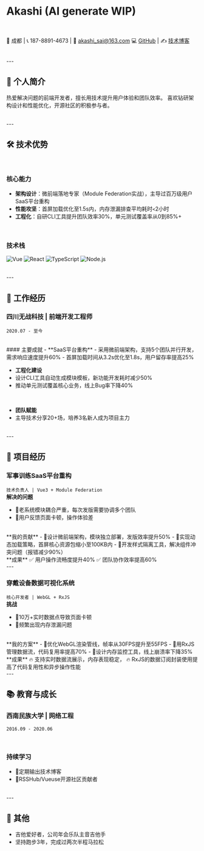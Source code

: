 # Akashi (AI generate WIP)

<br/>

📍 成都 | 📞 187-8891-4673 | 🔗 akashi_sai@163.com
💻 [GitHub](github.com/AkashiGakki) | ✍️ [技术博客](akashi-tech.blog)

<br/>
---
<br/>

## 👋 个人简介
热爱解决问题的前端开发者，擅长用技术提升用户体验和团队效率。
喜欢钻研架构设计和性能优化，开源社区的积极参与者。

<br/>
---
<br/>

## 🛠️ 技术优势

<br/>

### **核心能力**
- **架构设计**：微前端落地专家（Module Federation实战），主导过百万级用户SaaS平台重构
- **性能攻坚**：首屏加载优化至1.5s内，内存泄漏排查平均耗时`<`2小时
- **工程化**：自研CLI工具提升团队效率30%，单元测试覆盖率从0到85%+

<br/>

### **技术栈**
![Vue](https://img.shields.io/badge/Vue3-Expert-green)
![React](https://img.shields.io/badge/React18-Pro-blue)
![TypeScript](https://img.shields.io/badge/TS-Advanced-orange)
![Node.js](https://img.shields.io/badge/Node.js-Intermediate-yellow)

<br/>
---
<br/>

## 💼 工作经历

### **四川无战科技 | 前端开发工程师**
`2020.07 - 至今`

<br/>
#### 主要成就
- **SaaS平台重构**
- 采用微前端架构，支持5个团队并行开发，需求响应速度提升60%
- 首屏加载时间从3.2s优化至1.8s，用户留存率提高25%

<br/>

- **工程化建设**
- 设计CLI工具自动生成模块模板，新功能开发耗时减少50%
- 推动单元测试覆盖核心业务，线上Bug率下降40%

<br/>

- **团队赋能**
- 主导技术分享20+场，培养3名新人成为项目主力

<br/>
---
<br/>

## 🚀 项目经历

### 军事训练SaaS平台重构
`技术负责人 | Vue3 + Module Federation`
<br/>
**解决的问题**
- 🔸老系统模块耦合严重，每次发版需要协调多个团队
- 🔸用户反馈页面卡顿，操作体验差

<br/>
**我的贡献**
- 🔹设计微前端架构，模块独立部署，发版效率提升50%
- 🔹实现动态加载策略，首屏核心资源包缩小至100KB内
- 🔹开发样式隔离工具，解决组件冲突问题（报错减少90%）

<br/>
**成果**
✅ 用户操作流畅度提升40%
✅ 团队协作效率提高60%

<br/>
---
<br/>

### 穿戴设备数据可视化系统
`核心开发者 | WebGL + RxJS`
<br/>
**挑战**
- 🔸10万+实时数据点导致页面卡顿
- 🔸频繁出现内存泄漏问题

<br/>
**我的方案**
- 🔹优化WebGL渲染管线，帧率从30FPS提升至55FPS
- 🔹用RxJS管理数据流，代码复用率提高70%
- 🔹设计内存监控工具，线上崩溃率下降35%

<br/>
**成果**
🔥 支持实时数据流展示，内存表现稳定，
🔥 RxJS的数据订阅封装使用提高了代码复用性和异步操作性能

<br/>
---
<br/>

## 📚 教育与成长

### 西南民族大学 | 网络工程
`2016.09 - 2020.06`

<br/>

### 持续学习
- 🌟定期输出技术博客
- 🌟RSSHub/Vueuse开源社区贡献者

<br/>
---
<br/>

## 🌟 其他
- 吉他爱好者，公司年会乐队主音吉他手
- 坚持跑步3年，完成过两次半程马拉松
